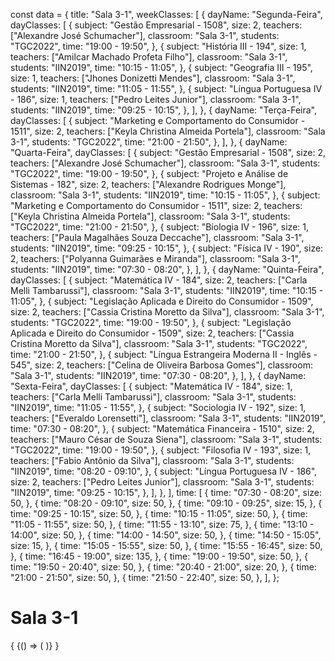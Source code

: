 const data = {
  title: "Sala 3-1",
  weekClasses: [
    {
      dayName: "Segunda-Feira",
      dayClasses: [
        {
          subject: "Gestão Empresarial - 1508",
          size: 2,
          teachers: ["Alexandre José Schumacher"],
          classroom: "Sala 3-1",
          students: "TGC2022",
          time: "19:00 - 19:50",
        },
        {
          subject: "História III - 194",
          size: 1,
          teachers: ["Amilcar Machado Profeta Filho"],
          classroom: "Sala 3-1",
          students: "IIN2019",
          time: "10:15 - 11:05",
        },
        {
          subject: "Geografia III - 195",
          size: 1,
          teachers: ["Jhones Donizetti Mendes"],
          classroom: "Sala 3-1",
          students: "IIN2019",
          time: "11:05 - 11:55",
        },
        {
          subject: "Língua Portuguesa IV - 186",
          size: 1,
          teachers: ["Pedro Leites Junior"],
          classroom: "Sala 3-1",
          students: "IIN2019",
          time: "09:25 - 10:15",
        },
      ],
    },
    {
      dayName: "Terça-Feira",
      dayClasses: [
        {
          subject: "Marketing e Comportamento do Consumidor - 1511",
          size: 2,
          teachers: ["Keyla Christina Almeida Portela"],
          classroom: "Sala 3-1",
          students: "TGC2022",
          time: "21:00 - 21:50",
        },
      ],
    },
    {
      dayName: "Quarta-Feira",
      dayClasses: [
        {
          subject: "Gestão Empresarial - 1508",
          size: 2,
          teachers: ["Alexandre José Schumacher"],
          classroom: "Sala 3-1",
          students: "TGC2022",
          time: "19:00 - 19:50",
        },
        {
          subject: "Projeto e Análise de Sistemas - 182",
          size: 2,
          teachers: ["Alexandre Rodrigues Monge"],
          classroom: "Sala 3-1",
          students: "IIN2019",
          time: "10:15 - 11:05",
        },
        {
          subject: "Marketing e Comportamento do Consumidor - 1511",
          size: 2,
          teachers: ["Keyla Christina Almeida Portela"],
          classroom: "Sala 3-1",
          students: "TGC2022",
          time: "21:00 - 21:50",
        },
        {
          subject: "Biologia IV - 196",
          size: 1,
          teachers: ["Paula Magalhães Souza Deccache"],
          classroom: "Sala 3-1",
          students: "IIN2019",
          time: "09:25 - 10:15",
        },
        {
          subject: "Física IV - 190",
          size: 2,
          teachers: ["Polyanna Guimarães e Miranda"],
          classroom: "Sala 3-1",
          students: "IIN2019",
          time: "07:30 - 08:20",
        },
      ],
    },
    {
      dayName: "Quinta-Feira",
      dayClasses: [
        {
          subject: "Matemática IV - 184",
          size: 2,
          teachers: ["Carla Melli Tambarussi"],
          classroom: "Sala 3-1",
          students: "IIN2019",
          time: "10:15 - 11:05",
        },
        {
          subject: "Legislação Aplicada e Direito do Consumidor - 1509",
          size: 2,
          teachers: ["Cassia Cristina Moretto da Silva"],
          classroom: "Sala 3-1",
          students: "TGC2022",
          time: "19:00 - 19:50",
        },
        {
          subject: "Legislação Aplicada e Direito do Consumidor - 1509",
          size: 2,
          teachers: ["Cassia Cristina Moretto da Silva"],
          classroom: "Sala 3-1",
          students: "TGC2022",
          time: "21:00 - 21:50",
        },
        {
          subject: "Língua Estrangeira Moderna II - Inglês - 545",
          size: 2,
          teachers: ["Celina de Oliveira Barbosa Gomes"],
          classroom: "Sala 3-1",
          students: "IIN2019",
          time: "07:30 - 08:20",
        },
      ],
    },
    {
      dayName: "Sexta-Feira",
      dayClasses: [
        {
          subject: "Matemática IV - 184",
          size: 1,
          teachers: ["Carla Melli Tambarussi"],
          classroom: "Sala 3-1",
          students: "IIN2019",
          time: "11:05 - 11:55",
        },
        {
          subject: "Sociologia IV - 192",
          size: 1,
          teachers: ["Everaldo Lorensetti"],
          classroom: "Sala 3-1",
          students: "IIN2019",
          time: "07:30 - 08:20",
        },
        {
          subject: "Matemática Financeira - 1510",
          size: 2,
          teachers: ["Mauro César de Souza Siena"],
          classroom: "Sala 3-1",
          students: "TGC2022",
          time: "19:00 - 19:50",
        },
        {
          subject: "Filosofia IV - 193",
          size: 1,
          teachers: ["Fabio Antônio da Silva"],
          classroom: "Sala 3-1",
          students: "IIN2019",
          time: "08:20 - 09:10",
        },
        {
          subject: "Língua Portuguesa IV - 186",
          size: 2,
          teachers: ["Pedro Leites Junior"],
          classroom: "Sala 3-1",
          students: "IIN2019",
          time: "09:25 - 10:15",
        },
      ],
    },
  ],
  time: [
    {
      time: "07:30 - 08:20",
      size: 50,
    },
    {
      time: "08:20 - 09:10",
      size: 50,
    },
    {
      time: "09:10 - 09:25",
      size: 15,
    },
    {
      time: "09:25 - 10:15",
      size: 50,
    },
    {
      time: "10:15 - 11:05",
      size: 50,
    },
    {
      time: "11:05 - 11:55",
      size: 50,
    },
    {
      time: "11:55 - 13:10",
      size: 75,
    },
    {
      time: "13:10 - 14:00",
      size: 50,
    },
    {
      time: "14:00 - 14:50",
      size: 50,
    },
    {
      time: "14:50 - 15:05",
      size: 15,
    },
    {
      time: "15:05 - 15:55",
      size: 50,
    },
    {
      time: "15:55 - 16:45",
      size: 50,
    },
    {
      time: "16:45 - 19:00",
      size: 135,
    },
    {
      time: "19:00 - 19:50",
      size: 50,
    },
    {
      time: "19:50 - 20:40",
      size: 50,
    },
    {
      time: "20:40 - 21:00",
      size: 20,
    },
    {
      time: "21:00 - 21:50",
      size: 50,
    },
    {
      time: "21:50 - 22:40",
      size: 50,
    },
  ],
};

# Sala 3-1

<div>
  {
    <BrowserOnly>
      {() => (
        <Grid
          title={data.title}
          weekClasses={data.weekClasses}
          time={data.time}
        />
      )}
    </BrowserOnly>
  }
</div>
